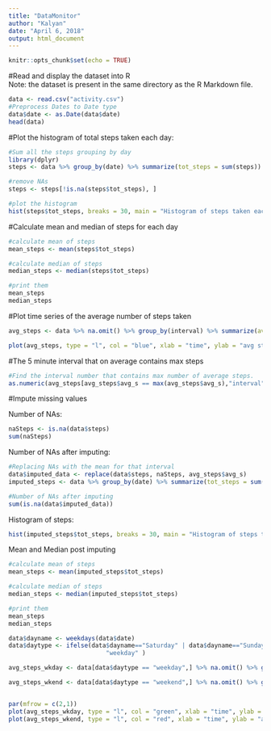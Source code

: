 ---
title: "DataMonitor"
author: "Kalyan"
date: "April 6, 2018"
output: html_document
---

```{r setup, include=FALSE}
knitr::opts_chunk$set(echo = TRUE)
```


#Read and display the dataset into R  
Note: the dataset is present in the same directory as the R Markdown file.

```{r read_data}

data <- read.csv("activity.csv")
#Preprocess Dates to Date type
data$date <- as.Date(data$date)
head(data)

```

#Plot the histogram of total steps taken each day:

```{r steps_hist}

#Sum all the steps grouping by day
library(dplyr)
steps <- data %>% group_by(date) %>% summarize(tot_steps = sum(steps))

#remove NAs
steps <- steps[!is.na(steps$tot_steps), ]

#plot the histogram
hist(steps$tot_steps, breaks = 30, main = "Histogram of steps taken each day", xlab = "Steps taken")

```

#Calculate mean and median of steps for each day

```{r mean_med_steps}

#calculate mean of steps
mean_steps <- mean(steps$tot_steps)

#calculate median of steps
median_steps <- median(steps$tot_steps)

#print them
mean_steps
median_steps
```

#Plot time series of the average number of steps taken

```{r time_avg}

avg_steps <- data %>% na.omit() %>% group_by(interval) %>% summarize(avg_s = mean(steps))

plot(avg_steps, type = "l", col = "blue", xlab = "time", ylab = "avg steps", main = "Time vs Avg Steps Taken")

```

#The 5 minute interval that on average contains max steps

```{r int_max_avg}

#Find the interval number that contains max number of average steps.
as.numeric(avg_steps[avg_steps$avg_s == max(avg_steps$avg_s),"interval"])

```

#Impute missing values

Number of NAs:

```{r impute_missing_NA}
naSteps <- is.na(data$steps)
sum(naSteps)
```

Number of NAs after imputing:

``` {r impute_missing}

#Replacing NAs with the mean for that interval
data$imputed_data <- replace(data$steps, naSteps, avg_steps$avg_s)
imputed_steps <- data %>% group_by(date) %>% summarize(tot_steps = sum(imputed_data))

#Number of NAs after imputing
sum(is.na(data$imputed_data))
```

Histogram of steps:

``` {r impute_missing_hist}
hist(imputed_steps$tot_steps, breaks = 30, main = "Histogram of steps taken each day", xlab = "Steps taken")
```

Mean and Median post imputing

```{r impute_mean_med_steps}
#calculate mean of steps
mean_steps <- mean(imputed_steps$tot_steps)

#calculate median of steps
median_steps <- median(imputed_steps$tot_steps)

#print them
mean_steps
median_steps
```

```{r weekday_end}

data$dayname <- weekdays(data$date)
data$daytype <- ifelse(data$dayname=="Saturday" | data$dayname=="Sunday", "weekend",
                           "weekday" )

avg_steps_wkday <- data[data$daytype == "weekday",] %>% na.omit() %>% group_by(interval) %>% summarize(avg_s = mean(steps))

avg_steps_wkend <- data[data$daytype == "weekend",] %>% na.omit() %>% group_by(interval) %>% summarize(avg_s = mean(steps))


par(mfrow = c(2,1))
plot(avg_steps_wkday, type = "l", col = "green", xlab = "time", ylab = "avg steps", main = "Time vs Avg Steps Taken in Weekdays")
plot(avg_steps_wkend, type = "l", col = "red", xlab = "time", ylab = "avg steps", main = "Time vs Avg Steps Taken in Weekends")
```

